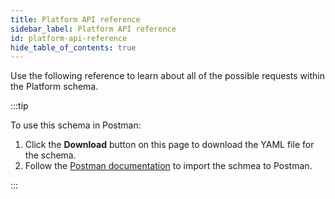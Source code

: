 ```yaml
---
title: Platform API reference
sidebar_label: Platform API reference
id: platform-api-reference
hide_table_of_contents: true
---
```



Use the following reference to learn about all of the possible requests within the Platform schema.

:::tip

To use this schema in Postman:

1. Click the **Download** button on this page to download the YAML file for the schema.
2. Follow the [Postman documentation](https://learning.postman.com/docs/integrations/available-integrations/working-with-openAPI/) to import the schmea to Postman.

:::


<ApiDocMdx id="platform" />
